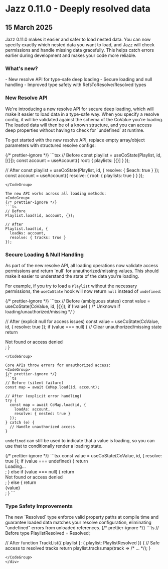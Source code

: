 

# Jazz 0.11.0 - Deeply resolved data

<h2 className="not-prose text-sm text-stone-600 dark:text-stone-400 mb-5 pb-2 border-b">
  15 March 2025
</h2>

<div>
  Jazz 0.11.0 makes it easier and safer to load nested data. You can now specify exactly which nested data you want to load, and Jazz will check permissions and handle missing data gracefully. This helps catch errors earlier during development and makes your code more reliable.

  <h3>What's new?</h3>
  - New resolve API for type-safe deep loading
  - Secure loading and null handling
  - Improved type safety with RefsToResolve/Resolved types
</div>

<h3>New Resolve API</h3>
<div>
  We're introducing a new resolve API for secure deep loading, which will make it easier to load data in a type-safe way. When you specify a resolve config, it will be validated against the schema of the CoValue you're loading. The loaded data will then be of a known structure, and you can access deep properties without having to check for `undefined` at runtime.

  To get started with the new resolve API, replace empty array/object parameters with structured resolve configs:

<CodeGroup>
{/* prettier-ignore */}
```tsx
// Before
const playlist = useCoState(Playlist, id, [{}]);
const account = useAccount({ root: { playlists: [{}] } });

// After
const playlist = useCoState(Playlist, id, { 
  resolve: { $each: true } 
});
const account = useAccount({ 
  resolve: { root: { playlists: true } } 
});
```
</CodeGroup>

The new API works across all loading methods:
<CodeGroup>
{/* prettier-ignore */}
```ts
// Before
Playlist.load(id, account, {});

// After
Playlist.load(id, { 
  loadAs: account,
  resolve: { tracks: true } 
});
```
</CodeGroup>
</div>

<h3>Secure Loading & Null Handling</h3>
<div>
  As part of the new resolve API, all loading operations now validate access permissions and return `null` for unauthorized/missing values. This should make it easier to understand the state of the data you're loading.

  For example, if you try to load a `Playlist` without the necessary permissions, the `useCoState` hook will now return `null` instead of `undefined`:

<CodeGroup>
{/* prettier-ignore */}
```tsx
// Before (ambiguous states)
const value = useCoState(CoValue, id, [{}]);
if (!value) { /* Unknown if loading/unauthorized/missing */ }

// After (explicit null for access issues)
const value = useCoState(CoValue, id, { resolve: true });
if (value === null) {
  // Clear unauthorized/missing state
  return <div>Not found or access denied</div>;
}
```
</CodeGroup>

Core APIs throw errors for unauthorized access:
<CodeGroup>
{/* prettier-ignore */}
```ts
// Before (silent failure)
const map = await CoMap.load(id, account);

// After (explicit error handling)
try {
  const map = await CoMap.load(id, { 
    loadAs: account,
    resolve: { nested: true } 
  });
} catch (e) {
  // Handle unauthorized access
}
```
</CodeGroup>

`undefined` can still be used to indicate that a value is loading, so you can use that to conditionally render a loading state.

<CodeGroup>
{/* prettier-ignore */}
```tsx
const value = useCoState(CoValue, id, { resolve: true });
if (value === undefined) {
  return <div>Loading...</div>;
} else if (value === null) {
  return <div>Not found or access denied</div>;
} else {
  return <div>{value}</div>;
}
```
</CodeGroup>
</div>

<h3>Type Safety Improvements</h3>
<div>
  The new `Resolved` type enforce valid property paths at compile time and guarantee loaded data matches your resolve configuration, eliminating "undefined" errors from unloaded references.

  <CodeGroup>
{/* prettier-ignore */}
```ts
// Before
type PlaylistResolved = Resolved<Playlist, {
  tracks: { $each: true }
}>;

// After
function TrackList({ playlist }: { playlist: PlaylistResolved }) {
  // Safe access to resolved tracks
  return playlist.tracks.map(track => /* ... */);
}
```
</CodeGroup>
</div>

